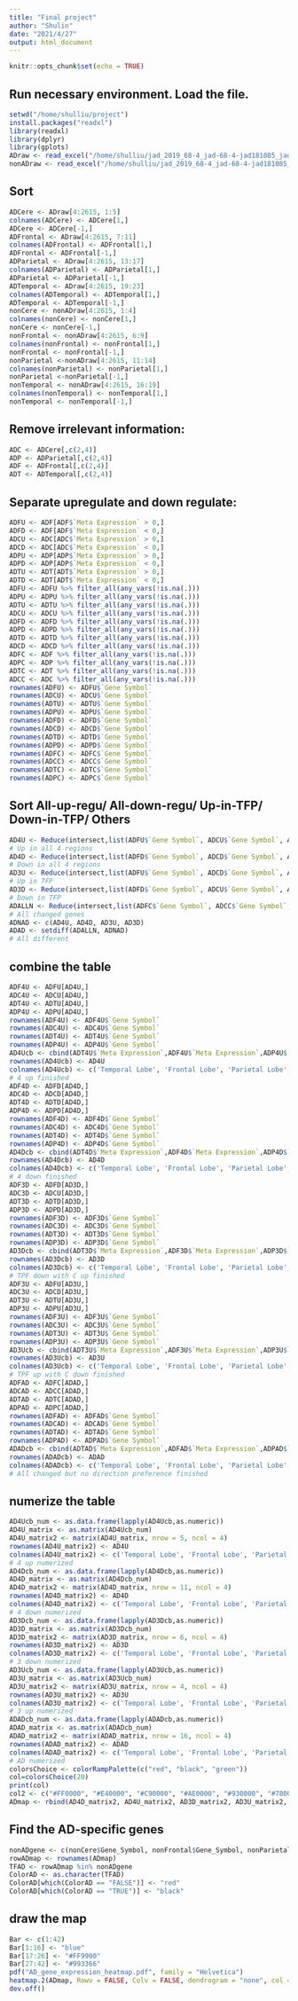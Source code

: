 ```yaml
---
title: "Final project"
author: "Shulin"
date: "2021/4/27"
output: html_document
---
```


```r
knitr::opts_chunk$set(echo = TRUE)
```

## Run necessary environment. Load the file.
```r
setwd("/home/shulliu/project")
install.packages("readxl")
library(readxl)
library(dplyr)
library(gplots)
ADraw <- read_excel("/home/shulliu/jad_2019_68-4_jad-68-4-jad181085_jad-68-jad181085-s001.xlsx")
nonADraw <- read_excel("/home/shulliu/jad_2019_68-4_jad-68-4-jad181085_jad-68-jad181085-s002.xlsx")
```

## Sort
```r
ADCere <- ADraw[4:2615, 1:5]
colnames(ADCere) <- ADCere[1,]
ADCere <- ADCere[-1,]
ADFrontal <- ADraw[4:2615, 7:11]
colnames(ADFrontal) <- ADFrontal[1,]
ADFrontal <- ADFrontal[-1,]
ADParietal <- ADraw[4:2615, 13:17]
colnames(ADParietal) <- ADParietal[1,]
ADParietal <- ADParietal[-1,]
ADTemporal <- ADraw[4:2615, 19:23]
colnames(ADTemporal) <- ADTemporal[1,]
ADTemporal <- ADTemporal[-1,]
nonCere <- nonADraw[4:2615, 1:4]
colnames(nonCere) <- nonCere[1,]
nonCere <- nonCere[-1,]
nonFrontal <- nonADraw[4:2615, 6:9]
colnames(nonFrontal) <- nonFrontal[1,]
nonFrontal <- nonFrontal[-1,]
nonParietal <-nonADraw[4:2615, 11:14]
colnames(nonParietal) <- nonParietal[1,]
nonParietal <-nonParietal[-1,]
nonTemporal <- nonADraw[4:2615, 16:19]
colnames(nonTemporal) <- nonTemporal[1,]
nonTemporal <- nonTemporal[-1,]
```
## Remove irrelevant information:
```r
ADC <- ADCere[,c(2,4)]
ADP <- ADParietal[,c(2,4)]
ADF <- ADFrontal[,c(2,4)]
ADT <- ADTemporal[,c(2,4)]
```
## Separate upregulate and down regulate:
```r
ADFU <- ADF[ADF$`Meta Expression` > 0,]
ADFD <- ADF[ADF$`Meta Expression` < 0,]
ADCU <- ADC[ADC$`Meta Expression` > 0,]
ADCD <- ADC[ADC$`Meta Expression` < 0,]
ADPU <- ADP[ADP$`Meta Expression` > 0,]
ADPD <- ADP[ADP$`Meta Expression` < 0,]
ADTU <- ADT[ADT$`Meta Expression` > 0,]
ADTD <- ADT[ADT$`Meta Expression` < 0,] 
ADFU <- ADFU %>% filter_all(any_vars(!is.na(.)))
ADPU <- ADPU %>% filter_all(any_vars(!is.na(.)))
ADTU <- ADTU %>% filter_all(any_vars(!is.na(.)))
ADCU <- ADCU %>% filter_all(any_vars(!is.na(.)))
ADFD <- ADFD %>% filter_all(any_vars(!is.na(.)))
ADPD <- ADPD %>% filter_all(any_vars(!is.na(.)))
ADTD <- ADTD %>% filter_all(any_vars(!is.na(.)))
ADCD <- ADCD %>% filter_all(any_vars(!is.na(.)))
ADFC <- ADF %>% filter_all(any_vars(!is.na(.)))
ADPC <- ADP %>% filter_all(any_vars(!is.na(.)))
ADTC <- ADT %>% filter_all(any_vars(!is.na(.)))
ADCC <- ADC %>% filter_all(any_vars(!is.na(.)))
rownames(ADFU) <- ADFU$`Gene Symbol`
rownames(ADCU) <- ADCU$`Gene Symbol`
rownames(ADTU) <- ADTU$`Gene Symbol`
rownames(ADPU) <- ADPU$`Gene Symbol`
rownames(ADFD) <- ADFD$`Gene Symbol`
rownames(ADCD) <- ADCD$`Gene Symbol`
rownames(ADTD) <- ADTD$`Gene Symbol`
rownames(ADPD) <- ADPD$`Gene Symbol`
rownames(ADFC) <- ADFC$`Gene Symbol`
rownames(ADCC) <- ADCC$`Gene Symbol`
rownames(ADTC) <- ADTC$`Gene Symbol`
rownames(ADPC) <- ADPC$`Gene Symbol`
```
## Sort All-up-regu/ All-down-regu/ Up-in-TFP/ Down-in-TFP/ Others
```r
AD4U <- Reduce(intersect,list(ADFU$`Gene Symbol`, ADCU$`Gene Symbol`, ADTU$`Gene Symbol`, ADPU$`Gene Symbol`))
# Up in all 4 regions
AD4D <- Reduce(intersect,list(ADFD$`Gene Symbol`, ADCD$`Gene Symbol`, ADTD$`Gene Symbol`, ADPD$`Gene Symbol`))
# Down in all 4 regions
AD3U <- Reduce(intersect,list(ADFU$`Gene Symbol`, ADCD$`Gene Symbol`, ADTU$`Gene Symbol`, ADPU$`Gene Symbol`))
# Up in TFP
AD3D <- Reduce(intersect,list(ADFD$`Gene Symbol`, ADCU$`Gene Symbol`, ADTD$`Gene Symbol`, ADPD$`Gene Symbol`))
# Down in TFP
ADALLN <- Reduce(intersect,list(ADFC$`Gene Symbol`, ADCC$`Gene Symbol`, ADTC$`Gene Symbol`, ADPC$`Gene Symbol`))
# All changed genes
ADNAD <- c(AD4U, AD4D, AD3U, AD3D)
ADAD <- setdiff(ADALLN, ADNAD)  
# All different
```
## combine the table
```r
ADF4U <- ADFU[AD4U,]
ADC4U <- ADCU[AD4U,]
ADT4U <- ADTU[AD4U,]
ADP4U <- ADPU[AD4U,]
rownames(ADF4U) <- ADF4U$`Gene Symbol`
rownames(ADC4U) <- ADC4U$`Gene Symbol`
rownames(ADT4U) <- ADT4U$`Gene Symbol`
rownames(ADP4U) <- ADP4U$`Gene Symbol`
AD4Ucb <- cbind(ADT4U$`Meta Expression`,ADF4U$`Meta Expression`,ADP4U$`Meta Expression`,ADC4U$`Meta Expression`)
rownames(AD4Ucb) <- AD4U
colnames(AD4Ucb) <- c('Temporal Lobe', 'Frontal Lobe', 'Parietal Lobe', 'Cerebellum')
# 4 up finished
ADF4D <- ADFD[AD4D,]
ADC4D <- ADCD[AD4D,]
ADT4D <- ADTD[AD4D,]
ADP4D <- ADPD[AD4D,]
rownames(ADF4D) <- ADF4D$`Gene Symbol`
rownames(ADC4D) <- ADC4D$`Gene Symbol`
rownames(ADT4D) <- ADT4D$`Gene Symbol`
rownames(ADP4D) <- ADP4D$`Gene Symbol`
AD4Dcb <- cbind(ADT4D$`Meta Expression`,ADF4D$`Meta Expression`,ADP4D$`Meta Expression`,ADC4D$`Meta Expression`)
rownames(AD4Dcb) <- AD4D
colnames(AD4Dcb) <- c('Temporal Lobe', 'Frontal Lobe', 'Parietal Lobe', 'Cerebellum')
# 4 down finished
ADF3D <- ADFD[AD3D,]
ADC3D <- ADCU[AD3D,]
ADT3D <- ADTD[AD3D,]
ADP3D <- ADPD[AD3D,]
rownames(ADF3D) <- ADF3D$`Gene Symbol`
rownames(ADC3D) <- ADC3D$`Gene Symbol`
rownames(ADT3D) <- ADT3D$`Gene Symbol`
rownames(ADP3D) <- ADP3D$`Gene Symbol`
AD3Dcb <- cbind(ADT3D$`Meta Expression`,ADF3D$`Meta Expression`,ADP3D$`Meta Expression`,ADC3D$`Meta Expression`)
rownames(AD3Dcb) <- AD3D
colnames(AD3Dcb) <- c('Temporal Lobe', 'Frontal Lobe', 'Parietal Lobe', 'Cerebellum')
# TPF down with C up finished
ADF3U <- ADFU[AD3U,]
ADC3U <- ADCD[AD3U,]
ADT3U <- ADTU[AD3U,]
ADP3U <- ADPU[AD3U,]
rownames(ADF3U) <- ADF3U$`Gene Symbol`
rownames(ADC3U) <- ADC3U$`Gene Symbol`
rownames(ADT3U) <- ADT3U$`Gene Symbol`
rownames(ADP3U) <- ADP3U$`Gene Symbol`
AD3Ucb <- cbind(ADT3U$`Meta Expression`,ADF3U$`Meta Expression`,ADP3U$`Meta Expression`,ADC3U$`Meta Expression`)
rownames(AD3Ucb) <- AD3U
colnames(AD3Ucb) <- c('Temporal Lobe', 'Frontal Lobe', 'Parietal Lobe', 'Cerebellum')
# TPF up with C down finished
ADFAD <- ADFC[ADAD,]
ADCAD <- ADCC[ADAD,]
ADTAD <- ADTC[ADAD,]
ADPAD <- ADPC[ADAD,]
rownames(ADFAD) <- ADFAD$`Gene Symbol`
rownames(ADCAD) <- ADCAD$`Gene Symbol`
rownames(ADTAD) <- ADTAD$`Gene Symbol`
rownames(ADPAD) <- ADPAD$`Gene Symbol`
ADADcb <- cbind(ADTAD$`Meta Expression`,ADFAD$`Meta Expression`,ADPAD$`Meta Expression`,ADCAD$`Meta Expression`)
rownames(ADADcb) <- ADAD
colnames(ADADcb) <- c('Temporal Lobe', 'Frontal Lobe', 'Parietal Lobe', 'Cerebellum')
# All changed but no direction preference finished
```

## numerize the table
```r
AD4Ucb_num <- as.data.frame(lapply(AD4Ucb,as.numeric))
AD4U_matrix <- as.matrix(AD4Ucb_num)
AD4U_matrix2 <- matrix(AD4U_matrix, nrow = 5, ncol = 4)
rownames(AD4U_matrix2) <- AD4U
colnames(AD4U_matrix2) <- c('Temporal Lobe', 'Frontal Lobe', 'Parietal Lobe', 'Cerebellum')
# 4 up numerized
AD4Dcb_num <- as.data.frame(lapply(AD4Dcb,as.numeric))
AD4D_matrix <- as.matrix(AD4Dcb_num)
AD4D_matrix2 <- matrix(AD4D_matrix, nrow = 11, ncol = 4)
rownames(AD4D_matrix2) <- AD4D
colnames(AD4D_matrix2) <- c('Temporal Lobe', 'Frontal Lobe', 'Parietal Lobe', 'Cerebellum')
# 4 down numerized
AD3Dcb_num <- as.data.frame(lapply(AD3Dcb,as.numeric))
AD3D_matrix <- as.matrix(AD3Dcb_num)
AD3D_matrix2 <- matrix(AD3D_matrix, nrow = 6, ncol = 4)
rownames(AD3D_matrix2) <- AD3D
colnames(AD3D_matrix2) <- c('Temporal Lobe', 'Frontal Lobe', 'Parietal Lobe', 'Cerebellum')
# 3 down numerized
AD3Ucb_num <- as.data.frame(lapply(AD3Ucb,as.numeric))
AD3U_matrix <- as.matrix(AD3Ucb_num)
AD3U_matrix2 <- matrix(AD3U_matrix, nrow = 4, ncol = 4)
rownames(AD3U_matrix2) <- AD3U
colnames(AD3U_matrix2) <- c('Temporal Lobe', 'Frontal Lobe', 'Parietal Lobe', 'Cerebellum')
# 3 up numerized
ADADcb_num <- as.data.frame(lapply(ADADcb,as.numeric))
ADAD_matrix <- as.matrix(ADADcb_num)
ADAD_matrix2 <- matrix(ADAD_matrix, nrow = 16, ncol = 4)
rownames(ADAD_matrix2) <- ADAD
colnames(ADAD_matrix2) <- c('Temporal Lobe', 'Frontal Lobe', 'Parietal Lobe', 'Cerebellum')
# AD numerized
colorsChoice <- colorRampPalette(c("red", "black", "green"))
col=colorsChoice(20)
print(col)
col2 <- c("#FF0000", "#E40000", "#C90000", "#AE0000", "#930000", "#780000", "#5D0000", "#005D00", "#007800", "#009300", "#00AE00", "#00C900", "#00E400", "#00FF00")
ADmap <- rbind(AD4D_matrix2, AD4U_matrix2, AD3D_matrix2, AD3U_matrix2, ADAD_matrix2)
```
## Find the AD-specific genes
```r
nonADgene <- c(nonCere$Gene_Symbol, nonFrontal$Gene_Symbol, nonParietal$Gene_Symbol, nonTemporal$Gene_Symbol)
rowADmap <- rownames(ADmap)
TFAD <- rowADmap %in% nonADgene
ColorAD <- as.character(TFAD)
ColorAD[which(ColorAD == "FALSE")] <- "red"
ColorAD[which(ColorAD == "TRUE")] <- "black"
```
## draw the map
```r
Bar <- c(1:42)
Bar[1:16] <- "blue"
Bar[17:26] <- "#FF9900"
Bar[27:42] <- "#993366"
pdf("AD_gene_expression_heatmap.pdf", family = "Helvetica")
heatmap.2(ADmap, Rowv = FALSE, Colv = FALSE, dendrogram = "none", col = col2, symbreaks = any(ADmap < 0, na.rm=TRUE) || scale!="none", rowsep = c(16, 26) ,cexRow = 0.5,  cexCol = 1, srtCol = 0, colRow = ColorAD, RowSideColors = Bar, lhei = c(0.2,0.5), keysize = 1.4, adjCol = c(0.5,1), density.info="histogram", trace = "none", main = "Expression of genes significantly differentially \n expressed across all AD brain regions", xlab = "Brain Region", ylab = "Gene")
dev.off()
```